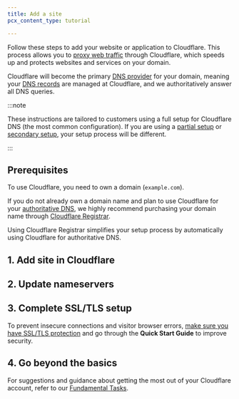 ```yaml
---
title: Add a site
pcx_content_type: tutorial

---
```



Follow these steps to add your website or application to Cloudflare. This process allows you to [proxy web traffic](https://developers.cloudflare.com/fundamentals/concepts/how-cloudflare-works/#how-cloudflare-works-as-a-reverse-proxy) through Cloudflare, which speeds up and protects websites and services on your domain.

Cloudflare will become the primary [DNS provider](https://developers.cloudflare.com/fundamentals/concepts/how-cloudflare-works/#how-cloudflare-works-as-a-dns-provider) for your domain, meaning your [DNS records](https://developers.cloudflare.com/dns/concepts/#dns-records) are managed at Cloudflare, and we authoritatively answer all DNS queries.

:::note


These instructions are tailored to customers using a full setup for Cloudflare DNS (the most common configuration). If you are using a [partial setup](/dns/zone-setups/partial-setup/) or [secondary setup](/dns/zone-setups/zone-transfers/), your setup process will be different.


:::

## Prerequisites

To use Cloudflare, you need to own a domain (`example.com`).

If you do not already own a domain name and plan to use Cloudflare for your [authoritative DNS](/dns/zone-setups/full-setup/), we highly recommend purchasing your domain name through [Cloudflare Registrar](/registrar/get-started/register-domain/).

Using Cloudflare Registrar simplifies your setup process by automatically using Cloudflare for authoritative DNS.

<Render file="disable_dnssec" product="dns" />

## 1. Add site in Cloudflare

<Render file="add-site" product="fundamentals" />

## 2. Update nameservers

<Render file="update-nameservers" product="fundamentals" />

## 3. Complete SSL/TLS setup

To prevent insecure connections and visitor browser errors, [make sure you have SSL/TLS protection](/ssl/get-started/) and go through the **Quick Start Guide** to improve security.

## 4. Go beyond the basics

For suggestions and guidance about getting the most out of your Cloudflare account, refer to our [Fundamental Tasks](/fundamentals/basic-tasks/).

